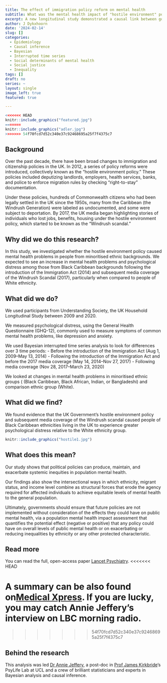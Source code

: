 ```yaml
---
title: The effect of immigration policy reform on mental health
subtitle: What was the mental health impact of "hostile environment" policies effect mental health? 
excerpt: A new longitudinal study demonstrated a causal link between government migration policies and a subsequent decline in mental health. 
author: J Dykxhoorn
date: '2024-02-14'
slug: []
categories:
  - Epidemiology
  - Causal inference
  - Bayesian 
  - Interrupted time series
  - Social determinants of mental health
  - Social justice
  - Inequality
tags: []
draft: no
series: ~
layout: single
image_left: true
featured: true

---
```


```r
<<<<<<< HEAD
knitr::include_graphics("featured.jpg")
=======
knitr::include_graphics("adler.jpg")
>>>>>>> 54f70fcd7d52c340e37c92468695a25f7f4375c7
```

## Background
Over the past decade, there have been broad changes to immigration and citizenship policies in the UK. In 2012, a series of policy reforms were introduced, collectively known as the "hostile environment policy." These policies included deputizing landlords, employers, health services, banks, and police to enforce migration rules by checking "right-to-stay" documentation. 

Under these policies, hundreds of Commonwealth citizens who had been legally settled in the UK since the 1950s, many from the Caribbean (the Windrush Generation)  were labeled as undocumented, and some were subject to deportation. By 2017, the UK media began highlighting stories of individuals who lost jobs, benefits, housing under the hostile environment policy, which started to be known as the "Windrush scandal."

## Why did we do this research?
In this study, we investigated whether the hostile environment policy caused mental health problems in people from minoritised ethnic backgrounds. We expected to see an increase in mental health problems and psychological distress among those from Black Caribbean backgrounds following the introduction of the Immigration Act (2014) and subsequent media coverage of the Windrush Scandal (2017), particularly when compared to people of White ethnicity. 

## What did we do? 
We used participants from Understanding Society, the UK Household Longitudinal Study between 2009 and 2020. 

We measured psychological distress, using the General Health Questionnaire (GHQ-12), commonly used to measure symptoms of common mental health problems, like depression and anxiety. 

We used Bayesian interrupted time series analysis to look for differences over 3 time periods: 
- Before the introduction of the Immigration Act (Aug 1, 2009–May 13, 2014)
- Following the introduction of the Immigration Act and before the 2017 media coverage (May 14, 2014–Nov 27, 2017)
- Following media coverage (Nov 28, 2017–March 23, 2020)

We looked at changes in mental health problems in minoritised ethnic groups (
(Black Caribbean, Black African, Indian, or Bangladeshi) and comparison ethnic group (White).

## What did we find?
We found evidence that the UK Government's hostile environment policy and subsequent media coverage of the Windrush scandal caused people of Black Caribbean ethnicities living in the UK to experience greater psychological distress relative to the White ethnicity group.

```r
knitr::include_graphics("hostile1.jpg")
```

## What does this mean? 
Our study shows that political policies can produce, maintain, and exacerbate systemic inequities in population mental health. 

Our findings also show the intersectional ways in which ethnicity, migrant status, and income level combine as structural forces that erode the agency required for affected individuals to achieve equitable levels of mental health to the general population. 

Ultimately, governments should ensure that future policies are not implemented without consideration of the effects they could have on public mental health, via a population mental health impact assessment that quantifies the potential effect (negative or positive) that any policy could have on overall levels of public mental health or on exacerbating or reducing inequalities by ethnicity or any other protected characteristic.

## Read more
You can read the full, open-access paper [Lancet Psychiatry ](https://www.thelancet.com/journals/lanpsy/article/PIIS2215-0366(23)00412-1/fulltext). 
<<<<<<< HEAD

A summary can be also found on[Medical Xpress](https://medicalxpress.com/news/2024-02-hostile-environment-policies-linked-prolonged.html). If you are lucky, you may catch Annie Jeffery's interview on LBC morning radio.  
=======
>>>>>>> 54f70fcd7d52c340e37c92468695a25f7f4375c7

## Behind the research
This analysis was led [Dr Annie Jeffery](https://profiles.ucl.ac.uk/74470-annie-jeffery), a post-doc in [Prof James Kirkbride](https://profiles.ucl.ac.uk/43555)'s PsyLife Lab at UCL and a crew of brilliant statisticians and experts in Bayesian analysis and causal inference. 
